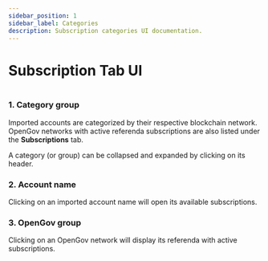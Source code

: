 ```yaml
---
sidebar_position: 1
sidebar_label: Categories
description: Subscription categories UI documentation.
---
```



# Subscription Tab UI

<Img url="/img/ui/ui-main-subscriptions-01.png" maxHeight="500px" />

### 1. Category group

Imported accounts are categorized by their respective blockchain network. OpenGov networks with active referenda subscriptions are also listed under the __Subscriptions__ tab.

A category (or group) can be collapsed and expanded by clicking on its header.

### 2. Account name

Clicking on an imported account name will open its available subscriptions.

### 3. OpenGov group

Clicking on an OpenGov network will display its referenda with active subscriptions.
